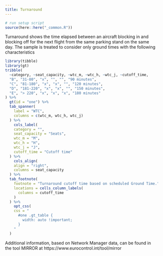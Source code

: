 ```yaml
---
title: Turnaround
---
```

```r
# run setup script
source(here::here("_common.R"))
```

Turnaround shows the time elapsed between an aircraft blocking in and
blocking off for the next flight from the same parking stand on the same day.
The sample is treated to consider only ground times with the following characteristics

```r
library(tibble)
library(gt)
tribble(
  ~category, ~seat_capacity, ~wtc_m, ~wtc_h, ~wtc_j, ~cutoff_time,
  "B", "31-80", "x", "", "", "90 minutes",
  "C", "81-180", "x", "x", "", "120 minutes",
  "D", "181-220", "x", "x", "", "150 minutes",
  "E", "> 220", "x", "x", "x", "180 minutes"
) %>%
  gt(id = "one") %>%
  tab_spanner(
    label = "WTC",
    columns = c(wtc_m, wtc_h, wtc_j)
  ) %>%
    cols_label(
    category = "",
    seat_capacity = "Seats",
    wtc_m = "M",
    wtc_h = "H",
    wtc_j = "J",
    cutoff_time = "Cutoff time"
  ) %>%
    cols_align(
    align = "right",
    columns = seat_capacity
  ) %>%
  tab_footnote(
    footnote = "Turnaround cutoff time based on scheduled Ground Time.",
    locations = cells_column_labels(
      columns = cutoff_time
    )
  ) %>%
    opt_css(
    css = "
      #one .gt_table {
        width: auto !important;
      }
    "
  )
```

Additional information, based on Network Manager data, can be found in the tool MIRROR at https://www.eurocontrol.int/tool/mirror
